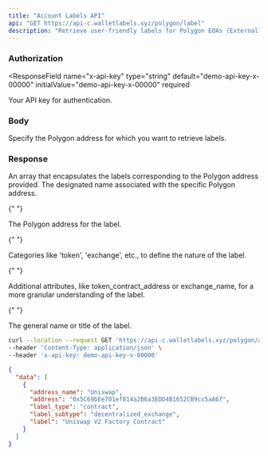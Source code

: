 ```yaml
---
title: "Account Labels API"
api: "GET https://api-c.walletlabels.xyz/polygon/label"
description: "Retrieve user-friendly labels for Polygon EOAs (Externally Owned Accounts) and Smart Contracts. Labels can be incredibly useful for categorizing your Polygon interactions."
---
```


### Authorization

<ResponseField
  name="x-api-key"
  type="string"
  default="demo-api-key-x-00000"
  initialValue="demo-api-key-x-00000"
  required
>
  Your API key for authentication.
</ResponseField>

### Body

<ParamField query="address" type="string" required>
  Specify the Polygon address for which you want to retrieve labels.
</ParamField>

### Response

<ResponseField name="data" type="array">
  An array that encapsulates the labels corresponding to the Polygon address provided.

<Expandable title="Label Object">

<ResponseField name="address_name" type="string">
  The designated name associated with the specific Polygon address.
</ResponseField>

{" "}

<ResponseField name="address" type="string">
  The Polygon address for the label.
</ResponseField>

{" "}

<ResponseField name="label_type" type="string">
  Categories like 'token', 'exchange', etc., to define the nature of the label.
</ResponseField>

{" "}

<ResponseField name="label_subtype" type="string">
  Additional attributes, like token_contract_address or exchange_name, for a
  more granular understanding of the label.
</ResponseField>

{" "}

<ResponseField name="label" type="string">
  The general name or title of the label.
</ResponseField>

  </Expandable>
</ResponseField>

<RequestExample>

```bash Example Request
curl --location --request GET 'https://api-c.walletlabels.xyz/polygon/address?address=0x5C69bEe701ef814a2B6a3EDD4B1652CB9cc5aA6f' \
--header 'Content-Type: application/json' \
--header 'x-api-key: demo-api-key-x-00000'
```

</RequestExample>

<ResponseExample>

```json Response
{
  "data": [
    {
      "address_name": "Uniswap",
      "address": "0x5C69bEe701ef814a2B6a3EDD4B1652CB9cc5aA6f",
      "label_type": "contract",
      "label_subtype": "decentralized_exchange",
      "label": "Uniswap V2 Factory Contract"
    }
  ]
}
```

</ResponseExample>
